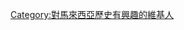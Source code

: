 {{Userbox|lightgrey|white|[[File:Tunku_abd_rahman.jpg|50px]] | 這個用戶對'''[[馬來西亞歷史]]'''很感興趣。}}
[[Category:對馬來西亞歷史有興趣的維基人]]